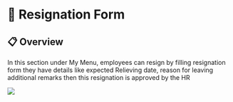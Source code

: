 # 📝 Resignation Form

## 📋 Overview

In this section under My Menu, employees can resign by filling resignation form they have details like expected Relieving date, reason for leaving additional remarks then this resignation is approved by the HR  
  
![](https://lh7-rt.googleusercontent.com/docsz/AD_4nXd0xVCQ8KSVxA_c_H9HpcfgJ7UShXSx7ESuUg_0-GPD1TLvZjqUxvQK43yZfu7Dh2J77YejnQ1F6H3eIZQ5DshkLK1SqBmnRAoZgrV34MYSRO5TK0mEbnozngszemXLddbcxRgk?key=GVeUZmIBavNuEOelKaN3aQ)